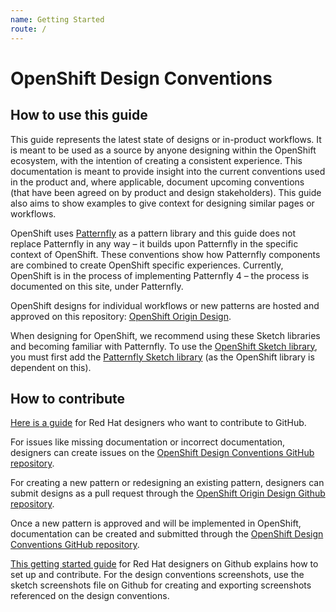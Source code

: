 ```yaml
---
name: Getting Started
route: /
---
```


# OpenShift Design Conventions

## How to use this guide

This guide represents the latest state of designs or in-product workflows. It is meant to be used as a source by anyone designing within the OpenShift ecosystem, with the intention of creating a consistent experience. This documentation is meant to provide insight into the current conventions used in the product and, where applicable, document upcoming conventions (that have been agreed on by product and design stakeholders). This guide also aims to show examples to give context for designing similar pages or workflows.

OpenShift uses [Patternfly](https://www.patternfly.org/v4/) as a pattern library and this guide does not replace Patternfly in any way – it builds upon Patternfly in the specific context of OpenShift. These conventions show how Patternfly components are combined to create OpenShift specific experiences. Currently, OpenShift is in the process of implementing Patternfly 4 – the process is documented on this site, under Patternfly.

OpenShift designs for individual workflows or new patterns are hosted and approved on this repository: [OpenShift Origin Design](https://github.com/openshift/openshift-origin-design).

When designing for OpenShift, we recommend using these Sketch libraries and becoming familiar with Patternfly. To use the [OpenShift Sketch library](https://sketch.cloud/s/mwdww), you must first add the [Patternfly Sketch library](https://sketch.cloud/s/gb1ka) (as the OpenShift library is dependent on this).

## How to contribute

[Here is a guide](https://docs.google.com/document/d/1nUY6HjPZ9vLj3Kr4C-FAa-NXgsoHBJOsfE4Wa4KUYl0/edit#heading=h.40qm5r8j6uoz) for Red Hat designers who want to contribute to GitHub.

For issues like missing documentation or incorrect documentation, designers can create issues on the [OpenShift Design Conventions GitHub repository](https://github.com/rh-uxd/openshift-storybook).

For creating a new pattern or redesigning an existing pattern, designers can submit designs as a pull request through the [OpenShift Origin Design Github repository](https://github.com/openshift/openshift-origin-design).

Once a new pattern is approved and will be implemented in OpenShift, documentation can be created and submitted through the [OpenShift Design Conventions GitHub repository](https://github.com/rh-uxd/openshift-storybook).

[This getting started guide](https://docs.google.com/document/d/1nUY6HjPZ9vLj3Kr4C-FAa-NXgsoHBJOsfE4Wa4KUYl0/edit#heading=h.40qm5r8j6uoz) for Red Hat designers on Github explains how to set up and contribute. For the design conventions screenshots, use the sketch screenshots file on Github for creating and exporting screenshots referenced on the design conventions.

